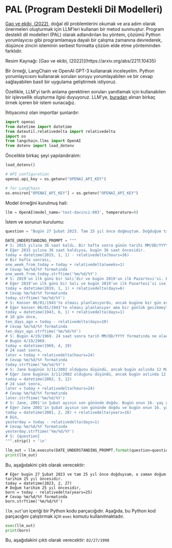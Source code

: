 # PAL (Program Destekli Dil Modelleri)


[Gao ve ekibi, (2022)](https://arxiv.org/abs/2211.10435), doğal dil problemlerini okumak ve ara adım olarak önermeleri oluşturmak için LLM'leri kullanan bir metod sunmuştur. Program destekli dil modelleri (PAL) olarak adlandırılan bu yöntem, çözümü Python yorumlayıcısı gibi programlamaya dayalı bir çalışma zamanına devrederek, düşünce zinciri isteminin serbest formatta çözüm elde etme yönteminden farklıdır. 

<Screenshot src={PAL} alt="PAL" />
Resim Kaynağı: [Gao ve ekibi, (2022)](https://arxiv.org/abs/2211.10435)

Bir örneği, LangChain ve OpenAI GPT-3 kullanarak inceleyelim. Python yorumlayıcısını kullanarak sorulan soruyu yorumlayabilen ve bir cevap sağlayabilen basit bir uygulama geliştirmek istiyoruz.

Özellikle, LLM'yi tarih anlama gerektiren soruları yanıtlamak için kullanabilen bir işlevsellik oluşturma ilgisi duyuyoruz. LLM'ye, [buradan](https://github.com/reasoning-machines/pal/blob/main/pal/prompt/date_understanding_prompt.py) alınan birkaç örnek içeren bir istem sunacağız.

İhtiyacımız olan importlar şunlardır:

```python
import openai
from datetime import datetime
from dateutil.relativedelta import relativedelta
import os
from langchain.llms import OpenAI
from dotenv import load_dotenv
```

Öncelikle birkaç şeyi yapılandıralım:

```python
load_dotenv()

# API configuration
openai.api_key = os.getenv("OPENAI_API_KEY")

# for LangChain
os.environ["OPENAI_API_KEY"] = os.getenv("OPENAI_API_KEY")
```

Model örneğini kurulmuş hali:

```python
llm = OpenAI(model_name='text-davinci-003', temperature=0)
```

İstem ve sorunun kurulumu: 

```python
question = "Bugün 27 Şubat 2023. Tam 25 yıl önce doğmuştum. Doğduğum tarih MM/DD/YYYY formatında neydi?"

DATE_UNDERSTANDING_PROMPT = """
# S: 2015 yılına 36 saat kaldı. Bir hafta sonra günün tarihi MM/DD/YYYY formatında ne olacak?
# Eğer 2015 yılına 36 saat kaldıysa, bugün 36 saat öncesidir.
today = datetime(2015, 1, 1) - relativedelta(hours=36)
# Bir hafta sonrası,
one_week_from_today = today + relativedelta(weeks=1)
# Cevap %m/%d/%Y formatında
one_week_from_today.strftime('%m/%d/%Y')
# S: 2019'un ilk günü bir Salı’dır ve bugün 2019'un ilk Pazartesi'si. Bugünün tarihi MM/DD/YYYY formatında ne?
# Eğer 2019’un ilk günü bir Salı ve bugün 2019’un ilk Pazartesi’si ise, bu, bugünün 6 gün sonrası olduğu anlamına gelir.
today = datetime(2019, 1, 1) + relativedelta(days=6)
# Cevap %m/%d/%Y formatında
today.strftime('%m/%d/%Y')
# S: Konser 06/01/1943'te olması planlanıyordu, ancak bugüne bir gün ertelendi. 10 gün önceki tarih MM/DD/YYYY formatında neydi?
# Eğer konser 06/01/1943’te olması planlanıyor ama bir günlük gecikmeyle bugüne denk geldiyse, o zaman bugün bir gün sonrasıdır.
today = datetime(1943, 6, 1) + relativedelta(days=1)
# 10 gün önce,
ten_days_ago = today - relativedelta(days=10)
# Cevap %m/%d/%Y formatında
ten_days_ago.strftime('%m/%d/%Y')
# S: Bugün 4/19/1969. 24 saat sonra tarih MM/DD/YYYY formatında ne olacak?
# Bugün 4/19/1969.
today = datetime(1969, 4, 19)
# 24 saat sonra,
later = today + relativedelta(hours=24)
# Cevap %m/%d/%Y formatında
today.strftime('%m/%d/%Y')
# S: Jane bugünün 3/11/2002 olduğunu düşündü, ancak bugün aslında 12 Mart, yani 1 gün sonrası. 24 saat sonrası tarih MM/DD/YYYY formatında ne olacak?
# Eğer Jane bugünün 3/11/2002 olduğunu düşündü, ancak bugün aslında 12 Mart ise, o zaman bugün 3/12/2002’dir.
today = datetime(2002, 3, 12)
# 24 saat sonra,
later = today + relativedelta(hours=24)
# Cevap %m/%d/%Y formatında
later.strftime('%m/%d/%Y')
# S: Jane, 2001'in Şubat ayının son gününde doğdu. Bugün onun 16. yaş günü. Dünkünün tarihi MM/DD/YYYY formatında neydi?
# Eğer Jane 2001'in Şubat ayının son gününde doğdu ve bugün onun 16. yaşı ise, o zaman bugün 16 yıl sonrasıdır.
today = datetime(2001, 2, 28) + relativedelta(years=16)
# Dün,
yesterday = today - relativedelta(days=1)
# Cevap %m/%d/%Y formatında
yesterday.strftime('%m/%d/%Y')
# S: {question}
""".strip() + '\n'
```

```python
llm_out = llm.execute(DATE_UNDERSTANDING_PROMPT.format(question=question))
print(llm_out)
```

Bu, aşağıdakini çıktı olarak verecektir:
```
# Eğer bugün 27 Şubat 2023 ve tam 25 yıl önce doğduysam, o zaman doğum tarihim 25 yıl öncesidir.
today = datetime(2023, 2, 27)
# Doğum tarihim 25 yıl öncesidir,
born = today - relativedelta(years=25)
# Cevap %m/%d/%Y formatında
born.strftime('%m/%d/%Y')
```

`llm_out`'un içeriği bir Python kodu parçacığıdır. Aşağıda, bu Python kod parçacığını çalıştırmak için `exec` komutu kullanılmaktadır.
```python
exec(llm_out)
print(born)
```

Bu, aşağıdakini çıktı olarak verecektir: `02/27/1998`